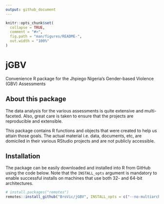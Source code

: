 ```yaml
---
output: github_document
---
```


<!-- README.md is generated from README.Rmd. Please edit that file -->

```r
knitr::opts_chunk$set(
  collapse = TRUE,
  comment = "#>",
  fig.path = "man/figures/README-",
  out.width = "100%"
)
```
# jGBV

Convenience R package for the Jhpiego Nigeria's Gender-based Violence (GBV) Assessments

## About this package
The data analysis for the various assessments is quite extensive and multi-faceted. Also, great care is taken to ensure that the projects are reproducible and extensible.

This package contains R functions and objects that were created to help us attain those goals. The actual material i.e. data, documents, etc, are domiciled in their various RStudio projects and are not publicly accessible.

## Installation
The package can be easily downloaded and installed into R from GitHub using the code below. Note that the `INSTALL_opts` argument is mandatory to enable successful installs on machines that use both 32- and 64-bit architectures.

```r
# install.packages("remotes")
remotes::install_github("BroVic/jGBV", INSTALL_opts = c("--no-multiarch"))
```
